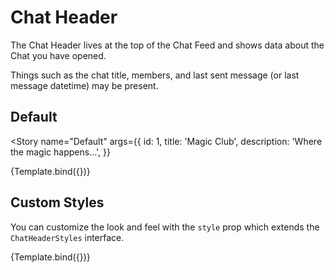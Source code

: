 

<Meta title="ChatFeed/ChatHeader" component={ChatHeader} />


# Chat Header

The Chat Header lives at the top of the Chat Feed and shows data about the Chat you have opened.

Things such as the chat title, members, and last sent message (or last message datetime) may be present.

## Default

<Story
  name="Default"
  args={{
    id: 1,
    title: 'Magic Club',
    description: 'Where the magic happens...',
  }}
>
  {Template.bind({})}
</Story>

<ArgsTable story="Default" />

## Custom Styles

You can customize the look and feel with the `style` prop which extends the `ChatHeaderStyles` interface.

<Canvas>
  <Story
    name="Custom Styles"
    args={{
      id: 1,
      title: 'Magic Club',
      description: 'Where the magic happens...',
      style: {
        titleSection: { border: '3px solid red' },
        mobileOptiom: { border: '3px solid blue' },
        titleContainer: { border: '3px solid green' },
        titleText: { border: '3px solid yellow' },
        subtitleText: { border: '3px solid orange' },
      },
    }}
  >
    {Template.bind({})}
  </Story>
</Canvas>
